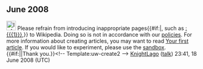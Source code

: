 <article id="18012766" title=User talk:Memphis Reigne>
	<talkpage id="18012766" title="User talk:Memphis Reigne">
== June 2008 ==
[[Image:Information.svg|25px]] Please refrain from introducing inappropriate pages{{#if:|, such as [[:{{{1}}}]],}} to Wikipedia. Doing so is not in accordance with our [[Wikipedia:List of policies|policies]]. For more information about creating articles, you may want to read [[Wikipedia:Your first article|Your first article]]. If you would like to experiment, please use the [[Wikipedia:Sandbox|sandbox]]. {{#if:|{{{2}}}|Thank you.}}&lt;!-- Template:uw-create2 --&gt; [[User:KnightLago|KnightLago]] ([[User talk:KnightLago|talk]]) 23:41, 18 June 2008 (UTC)
	</talkpage>
</article>